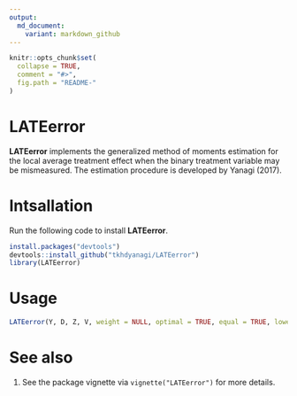 ```yaml
---
output:
  md_document:
    variant: markdown_github
---
```


<!-- README.md is generated from README.Rmd. Please edit that file -->

```r
knitr::opts_chunk$set(
  collapse = TRUE,
  comment = "#>",
  fig.path = "README-"
)
```

# LATEerror

**LATEerror** implements the generalized method of moments estimation for the local average treatment effect when the binary treatment variable may be mismeasured.
The estimation procedure is developed by Yanagi (2017).


# Intsallation

Run the following code to install **LATEerror**.

```r
install.packages("devtools")
devtools::install_github("tkhdyanagi/LATEerror")
library(LATEerror)
```


# Usage


```r
LATEerror(Y, D, Z, V, weight = NULL, optimal = TRUE, equal = TRUE, lower = NULL, upper = NULL, control = NULL)
```


# See also

1. See the package vignette via `vignette("LATEerror")` for more details.
